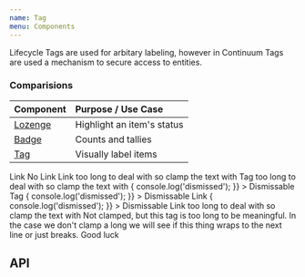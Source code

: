 ```yaml
---
name: Tag
menu: Components
---
```



Lifecycle Tags are used for arbitary labeling, however in Continuum Tags are used a mechanism to secure access to entities.

### Comparisions

| Component                      | Purpose / Use Case         |
| :----------------------------- | :------------------------- |
| [Lozenge](/components/Lozenge) | Highlight an item's status |
| [Badge](/components/Badge)     | Counts and tallies         |
| [Tag](/components/Tag)         | Visually label items       |

<Playground>
  <SpacedGroup>
    <Tag href="http://tagDetails">Link</Tag>
    <Tag>No Link</Tag>
    <Tag href="http://tagDetails" clamped>
      Link too long to deal with so clamp the text with
    </Tag>
    <Tag clamped>Tag too long to deal with so clamp the text with</Tag>
    <Tag
      onDismiss={() => {
        console.log('dismissed');
      }}
    >
      Dismissable Tag
    </Tag>
    <Tag
      href="http://tagDetails"
      onDismiss={() => {
        console.log('dismissed');
      }}
    >
      Dismissable Link
    </Tag>
    <Tag
      href="http://tagDetails"
      clamped
      onDismiss={() => {
        console.log('dismissed');
      }}
    >
      Dismissable Link too long to deal with so clamp the text with
    </Tag>
    <Tag>
      Not clamped, but this tag is too long to be meaningful. In the case we
      don't clamp a long we will see if this thing wraps to the next line or
      just breaks. Good luck
    </Tag>
  </SpacedGroup>
</Playground>

## API

<PropsTable of={Tag} />
